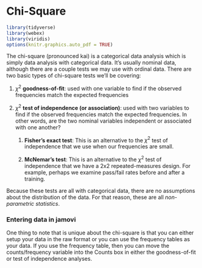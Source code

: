 # Chi-Square

```r
library(tidyverse)
library(webex)
library(viridis)
options(knitr.graphics.auto_pdf = TRUE)
```

The chi-square (pronounced kai) is a categorical data analysis which is simply data analysis with categorical data. It's usually nominal data, although there are a couple tests we may use with ordinal data. There are two basic types of chi-square tests we'll be covering:

1.  $\chi^2$ **goodness-of-fit**: used with one variable to find if the observed frequencies match the expected frequencies

2.  $\chi^2$ **test of independence (or association)**: used with two variables to find if the observed frequencies match the expected frequencies. In other words, are the two nominal variables independent or associated with one another?

    1.  **Fisher's exact test**: This is an alternative to the $\chi^2$ test of independence that we use when our frequencies are small.

    2.  **McNemar's test**: This is an alternative to the $\chi^2$ test of independence that we have a 2x2 repeated-measures design. For example, perhaps we examine pass/fail rates before and after a training.

Because these tests are all with categorical data, there are no assumptions about the distribution of the data. For that reason, these are all *non-parametric statistics*.

### Entering data in jamovi

One thing to note that is unique about the chi-square is that you can either setup your data in the raw format or you can use the frequency tables as your data. If you use the frequency table, then you can move the counts/frequency variable into the Counts box in either the goodness-of-fit or test of independence analyses.

